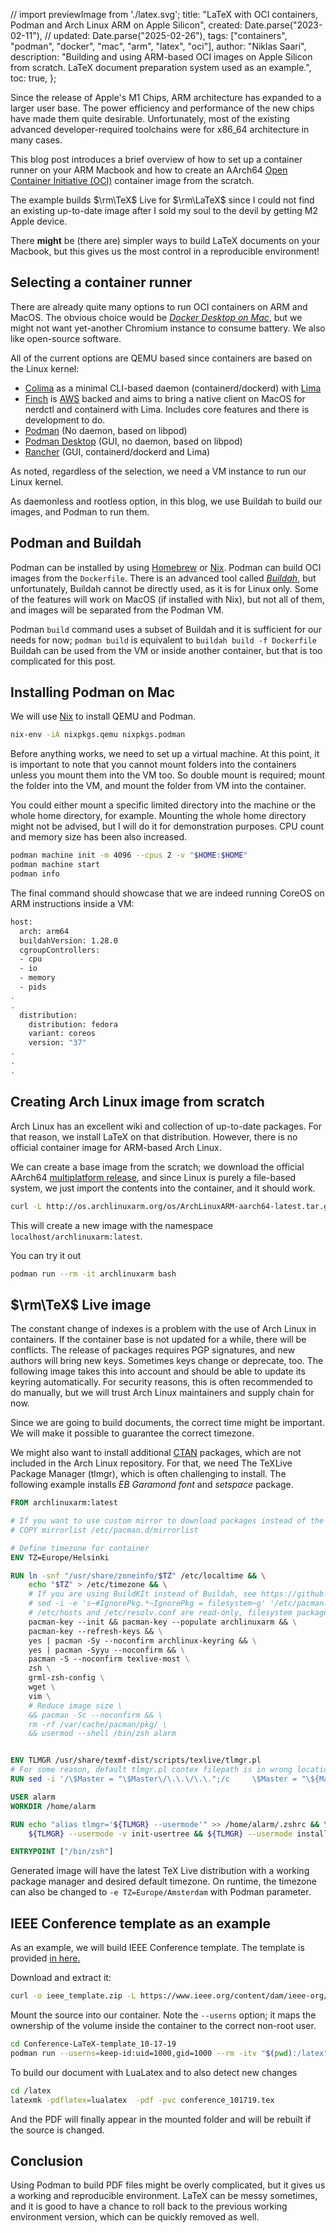 // import previewImage from './latex.svg';
    title: "LaTeX with OCI containers, Podman and Arch Linux ARM on Apple Silicon",
    created: Date.parse("2023-02-11"),
    // updated: Date.parse("2025-02-26"),
    tags: ["containers", "podman", "docker", "mac", "arm", "latex", "oci"],
    author: "Niklas Saari",
    description: "Building and using ARM-based OCI images on Apple Silicon from scratch. LaTeX document preparation system used as an example.",
    toc: true,
};

Since the release of Apple's M1 Chips, ARM architecture has expanded to a larger user base.
The power efficiency and performance of the new chips have made them quite desirable.
Unfortunately, most of the existing advanced developer-required toolchains were for x86_64 architecture in many cases.

This blog post introduces a brief overview of how to set up a container runner on your ARM Macbook and how to create an AArch64 [Open Container Initiative (OCI)](https://opencontainers.org/about/overview/) container image from the scratch.


The example builds $\rm\TeX$ Live for $\rm\LaTeX$ since I could not find an existing up-to-date image after I sold my soul to the devil by getting M2 Apple device.

There **might** be (there are) simpler ways to build LaTeX documents on your Macbook, but this gives us the most control in a reproducible environment!

## Selecting a container runner

There are already quite many options to run OCI containers on ARM and MacOS.
The obvious choice would be [*Docker Desktop on Mac*](https://docs.docker.com/desktop/install/mac-install/), but we might not want yet-another Chromium instance to consume battery. 
We also like open-source software.

All of the current options are QEMU based since containers are based on the Linux kernel: 
  * [Colima](https://github.com/abiosoft/colima) as a minimal CLI-based daemon (containerd/dockerd) with [Lima](https://github.com/lima-vm/lima)
  * [Finch](https://github.com/runfinch/finch) is [AWS](https://aws.amazon.com/blogs/opensource/introducing-finch-an-open-source-client-for-container-development/) backed and aims to bring a native client on MacOS for nerdctl and containerd with Lima. Includes core features and there is development to do.
  * [Podman](https://podman.io/getting-started/installation) (No daemon, based on libpod)
  * [Podman Desktop](https://podman-desktop.io/) (GUI, no daemon, based on libpod)
  * [Rancher](https://rancherdesktop.io/) (GUI, containerd/dockerd and Lima)

As noted, regardless of the selection, we need a VM instance to run our Linux kernel.

As daemonless and rootless option, in this blog, we use Buildah to build our images, and Podman to run them.

## Podman and Buildah

Podman can be installed by using [Homebrew](https://formulae.brew.sh/formula/podman) or [Nix](https://github.com/NixOS/nixpkgs/blob/master/pkgs/applications/virtualization/podman/default.nix).
Podman can build OCI images from the `Dockerfile`.
There is an advanced tool called [_Buildah_](https://buildah.io/), but unfortunately, Buildah cannot be directly used, as it is for Linux only.
Some of the features will work on MacOS (if installed with Nix), but not all of them, and images will be separated from the Podman VM.

Podman `build` command uses a subset of Buildah and it is sufficient for our needs for now; `podman build` is equivalent to `buildah build -f Dockerfile` 
Buildah can be used from the VM or inside another container, but that is too complicated for this post.

## Installing Podman on Mac

We will use [Nix](https://nixos.org/manual/nix/stable/package-management/basic-package-mgmt.html) to install QEMU and Podman.

```sh frame="none" showLineNumbers=false
nix-env -iA nixpkgs.qemu nixpkgs.podman 
```

Before anything works, we need to set up a virtual machine.
At this point, it is important to note that you cannot mount folders into the containers unless you mount them into the VM too.
So double mount is required; mount the folder into the VM, and mount the folder from VM into the container.

You could either mount a specific limited directory into the machine or the whole home directory, for example.
Mounting the whole home directory might not be advised, but I will do it for demonstration purposes.
CPU count and memory size has been also increased.

```sh frame="none" showLineNumbers=false
podman machine init -m 4096 --cpus 2 -v "$HOME:$HOME"
podman machine start
podman info
```
The final command should showcase that we are indeed running CoreOS on ARM instructions inside a VM:

```sh frame="none"
host:
  arch: arm64
  buildahVersion: 1.28.0
  cgroupControllers:
  - cpu
  - io
  - memory
  - pids
.
.
  distribution:
    distribution: fedora
    variant: coreos
    version: "37"
.
.
.
```

## Creating Arch Linux image from scratch

Arch Linux has an excellent wiki and collection of up-to-date packages.
For that reason, we install LaTeX on that distribution.
However, there is no official container image for ARM-based Arch Linux.

We can create a base image from the scratch; we download the official AArch64 [multiplatform release](https://archlinuxarm.org/about/downloads), and since Linux is purely a file-based system, we just import the contents into the container, and it should work.

```bash frame="none" showLineNumbers=false
curl -L http://os.archlinuxarm.org/os/ArchLinuxARM-aarch64-latest.tar.gz | podman import - archlinuxarm
```
This will create a new image with the namespace `localhost/archlinuxarm:latest`. 

You can try it out
```bash frame="none" showLineNumbers=false
podman run --rm -it archlinuxarm bash
```

## $\rm\TeX$ Live image

The constant change of indexes is a problem with the use of Arch Linux in containers.
If the container base is not updated for a while, there will be conflicts.
The release of packages requires PGP signatures, and new authors will bring new keys.
Sometimes keys change or deprecate, too.
The following image takes this into account and should be able to update its keyring automatically.
For security reasons, this is often recommended to do manually, but we will trust Arch Linux maintainers and supply chain for now. 

Since we are going to build documents, the correct time might be important.
We will make it possible to guarantee the correct timezone.

We might also want to install additional [CTAN](https://ctan.org/) packages, which are not included in the Arch Linux repository.
For that, we need The TeXLive Package Manager (tlmgr), which is often challenging to install.
The following example installs *EB Garamond font* and *setspace* package.

```dockerfile
FROM archlinuxarm:latest

# If you want to use custom mirror to download packages instead of the automatic geolocation
# COPY mirrorlist /etc/pacman.d/mirrorlist

# Define timezone for container
ENV TZ=Europe/Helsinki

RUN ln -snf "/usr/share/zoneinfo/$TZ" /etc/localtime && \
    echo "$TZ" > /etc/timezone && \
    # If you are using BuildKIt instead of Buildah, see https://github.com/moby/buildkit/issues/1267 \
    # sed -i -e 's~#IgnorePkg.*~IgnorePkg = filesystem~g' '/etc/pacman.conf' && \
    # /etc/hosts and /etc/resolv.conf are read-only, filesystem package attempts to modify them
    pacman-key --init && pacman-key --populate archlinuxarm && \
    pacman-key --refresh-keys && \
    yes | pacman -Sy --noconfirm archlinux-keyring && \
    yes | pacman -Syyu --noconfirm && \
    pacman -S --noconfirm texlive-most \
    zsh \
    grml-zsh-config \
    wget \
    vim \
    # Reduce image size \
    && pacman -Sc --noconfirm && \
    rm -rf /var/cache/pacman/pkg/ \
    && usermod --shell /bin/zsh alarm


ENV TLMGR /usr/share/texmf-dist/scripts/texlive/tlmgr.pl
# For some reason, default tlmgr.pl contex filepath is in wrong location in Arch Linux 
RUN sed -i '/\$Master = "\$Master\/\.\.\/\.\.";/c     \$Master = "\${Master}\/\.\.\/\.\.\/\.\.";' $TLMGR

USER alarm
WORKDIR /home/alarm

RUN echo "alias tlmgr='${TLMGR} --usermode'" >> /home/alarm/.zshrc && \
    ${TLMGR} --usermode -v init-usertree && ${TLMGR} --usermode install ebgaramond setspace

ENTRYPOINT ["/bin/zsh"]
```

Generated image will have the latest TeX Live distribution with a working package manager and desired default timezone.
On runtime, the timezone can also be changed to `-e TZ=Europe/Amsterdam` with Podman parameter.


## IEEE Conference template as an example

As an example, we will build IEEE Conference template.
The template is provided [in here.](https://www.ieee.org/conferences/publishing/templates.html)

Download and extract it:
```bash frame="none" showLineNumbers=false
curl -o ieee_template.zip -L https://www.ieee.org/content/dam/ieee-org/ieee/web/org/pubs/conference-latex-template_10-17-19.zip && 7z x ieee_template.zip
```

Mount the source into our container.
Note the ``--userns`` option; it maps the ownership of the volume inside the container to the correct non-root user.

```bash frame="none" showLineNumbers=false
cd Conference-LaTeX-template_10-17-19 
podman run --userns=keep-id:uid=1000,gid=1000 --rm -itv "$(pwd):/latex" texlive:latest
```

To build our document with LuaLatex and to also detect new changes

```bash frame="none" showLineNumbers=false
cd /latex
latexmk -pdflatex=lualatex  -pdf -pvc conference_101719.tex
```

And the PDF will finally appear in the mounted folder and will be rebuilt if the source is changed.

## Conclusion

Using Podman to build PDF files might be overly complicated, but it gives us a working and reproducible environment.
LaTeX can be messy sometimes, and it is good to have a chance to roll back to the previous working environment version, which can be quickly removed as well.
